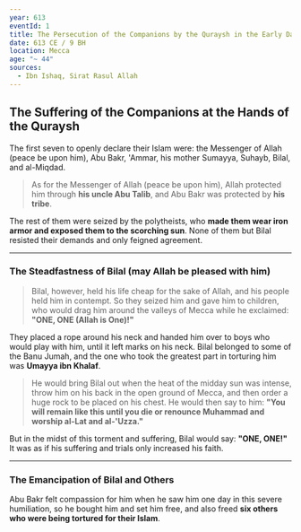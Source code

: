 ```yaml
---
year: 613
eventId: 1
title: The Persecution of the Companions by the Quraysh in the Early Days of Islam
date: 613 CE / 9 BH
location: Mecca
age: "~ 44"
sources:
  - Ibn Ishaq, Sirat Rasul Allah
---
```

## The Suffering of the Companions at the Hands of the Quraysh

The first seven to openly declare their Islam were: the Messenger of Allah (peace be upon him), Abu Bakr, 'Ammar, his mother Sumayya, Suhayb, Bilal, and al-Miqdad.

> As for the Messenger of Allah (peace be upon him), Allah protected him through **his uncle Abu Talib**, and Abu Bakr was protected by **his tribe**.

The rest of them were seized by the polytheists, who **made them wear iron armor and exposed them to the scorching sun**. None of them but Bilal resisted their demands and only feigned agreement.

---

### The Steadfastness of Bilal (may Allah be pleased with him)

> Bilal, however, held his life cheap for the sake of Allah, and his people held him in contempt. So they seized him and gave him to children, who would drag him around the valleys of Mecca while he exclaimed: **"ONE, ONE (Allah is One)!"**

They placed a rope around his neck and handed him over to boys who would play with him, until it left marks on his neck. Bilal belonged to some of the Banu Jumah, and the one who took the greatest part in torturing him was **Umayya ibn Khalaf**.

> He would bring Bilal out when the heat of the midday sun was intense, throw him on his back in the open ground of Mecca, and then order a huge rock to be placed on his chest. He would then say to him: **"You will remain like this until you die or renounce Muhammad and worship al-Lat and al-'Uzza."**

But in the midst of this torment and suffering, Bilal would say: **"ONE, ONE!"** It was as if his suffering and trials only increased his faith.

---

### The Emancipation of Bilal and Others

Abu Bakr felt compassion for him when he saw him one day in this severe humiliation, so he bought him and set him free, and also freed **six others who were being tortured for their Islam**.
